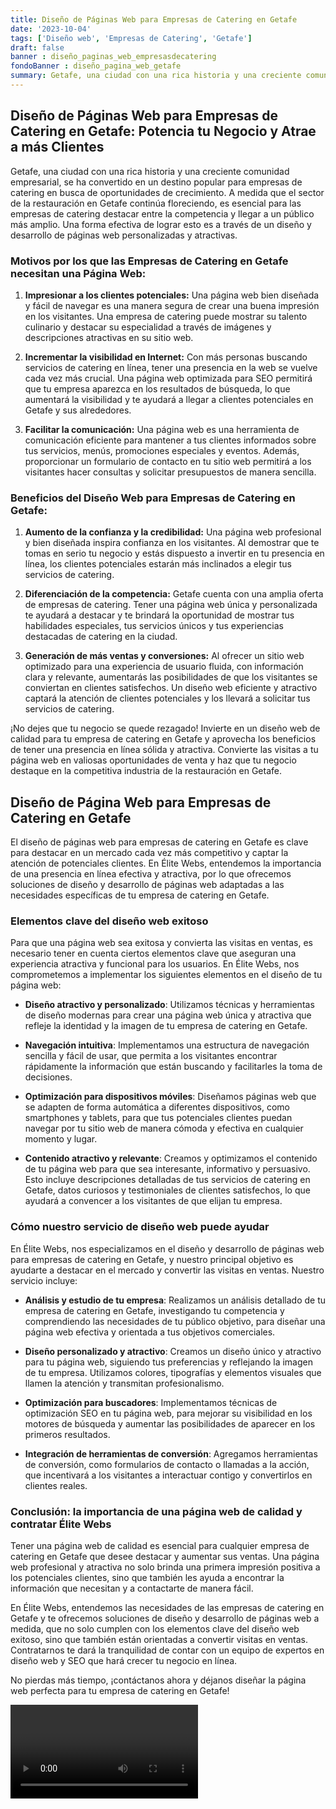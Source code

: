 ```yaml
---
title: Diseño de Páginas Web para Empresas de Catering en Getafe
date: '2023-10-04'
tags: ['Diseño web', 'Empresas de Catering', 'Getafe']
draft: false
banner : diseño_paginas_web_empresasdecatering
fondoBanner : diseño_pagina_web_getafe
summary: Getafe, una ciudad con una rica historia y una creciente comunidad empresarial, se ha convertido en un destino popular para empresas de catering en busca de oportunidades de crecimiento. A medida que el sector de la restauración en Getafe continúa floreciendo, es esencial para las empresas de catering destacar entre la competencia y llegar a un público más amplio. Una forma efectiva de lograr esto es a través de un diseño y desarrollo de páginas web personalizadas y atractivas.
---
```


## Diseño de Páginas Web para Empresas de Catering en Getafe: Potencia tu Negocio y Atrae a más Clientes

Getafe, una ciudad con una rica historia y una creciente comunidad empresarial, se ha convertido en un destino popular para empresas de catering en busca de oportunidades de crecimiento. A medida que el sector de la restauración en Getafe continúa floreciendo, es esencial para las empresas de catering destacar entre la competencia y llegar a un público más amplio. Una forma efectiva de lograr esto es a través de un diseño y desarrollo de páginas web personalizadas y atractivas.

### Motivos por los que las Empresas de Catering en Getafe necesitan una Página Web:

1. **Impresionar a los clientes potenciales:** Una página web bien diseñada y fácil de navegar es una manera segura de crear una buena impresión en los visitantes. Una empresa de catering puede mostrar su talento culinario y destacar su especialidad a través de imágenes y descripciones atractivas en su sitio web.

2. **Incrementar la visibilidad en Internet:** Con más personas buscando servicios de catering en línea, tener una presencia en la web se vuelve cada vez más crucial. Una página web optimizada para SEO permitirá que tu empresa aparezca en los resultados de búsqueda, lo que aumentará la visibilidad y te ayudará a llegar a clientes potenciales en Getafe y sus alrededores.

3. **Facilitar la comunicación:** Una página web es una herramienta de comunicación eficiente para mantener a tus clientes informados sobre tus servicios, menús, promociones especiales y eventos. Además, proporcionar un formulario de contacto en tu sitio web permitirá a los visitantes hacer consultas y solicitar presupuestos de manera sencilla.

### Beneficios del Diseño Web para Empresas de Catering en Getafe:

1. **Aumento de la confianza y la credibilidad:** Una página web profesional y bien diseñada inspira confianza en los visitantes. Al demostrar que te tomas en serio tu negocio y estás dispuesto a invertir en tu presencia en línea, los clientes potenciales estarán más inclinados a elegir tus servicios de catering.

2. **Diferenciación de la competencia:** Getafe cuenta con una amplia oferta de empresas de catering. Tener una página web única y personalizada te ayudará a destacar y te brindará la oportunidad de mostrar tus habilidades especiales, tus servicios únicos y tus experiencias destacadas de catering en la ciudad.

3. **Generación de más ventas y conversiones:** Al ofrecer un sitio web optimizado para una experiencia de usuario fluida, con información clara y relevante, aumentarás las posibilidades de que los visitantes se conviertan en clientes satisfechos. Un diseño web eficiente y atractivo captará la atención de clientes potenciales y los llevará a solicitar tus servicios de catering.

¡No dejes que tu negocio se quede rezagado! Invierte en un diseño web de calidad para tu empresa de catering en Getafe y aprovecha los beneficios de tener una presencia en línea sólida y atractiva. Convierte las visitas a tu página web en valiosas oportunidades de venta y haz que tu negocio destaque en la competitiva industria de la restauración en Getafe.

<GifSeo />

<Cta />

## Diseño de Página Web para Empresas de Catering en Getafe

El diseño de páginas web para empresas de catering en Getafe es clave para destacar en un mercado cada vez más competitivo y captar la atención de potenciales clientes. En Élite Webs, entendemos la importancia de una presencia en línea efectiva y atractiva, por lo que ofrecemos soluciones de diseño y desarrollo de páginas web adaptadas a las necesidades específicas de tu empresa de catering en Getafe.

### Elementos clave del diseño web exitoso

Para que una página web sea exitosa y convierta las visitas en ventas, es necesario tener en cuenta ciertos elementos clave que aseguran una experiencia atractiva y funcional para los usuarios. En Élite Webs, nos comprometemos a implementar los siguientes elementos en el diseño de tu página web:

- **Diseño atractivo y personalizado**: Utilizamos técnicas y herramientas de diseño modernas para crear una página web única y atractiva que refleje la identidad y la imagen de tu empresa de catering en Getafe.

- **Navegación intuitiva**: Implementamos una estructura de navegación sencilla y fácil de usar, que permita a los visitantes encontrar rápidamente la información que están buscando y facilitarles la toma de decisiones.

- **Optimización para dispositivos móviles**: Diseñamos páginas web que se adapten de forma automática a diferentes dispositivos, como smartphones y tablets, para que tus potenciales clientes puedan navegar por tu sitio web de manera cómoda y efectiva en cualquier momento y lugar.

- **Contenido atractivo y relevante**: Creamos y optimizamos el contenido de tu página web para que sea interesante, informativo y persuasivo. Esto incluye descripciones detalladas de tus servicios de catering en Getafe, datos curiosos y testimoniales de clientes satisfechos, lo que ayudará a convencer a los visitantes de que elijan tu empresa.

### Cómo nuestro servicio de diseño web puede ayudar

En Élite Webs, nos especializamos en el diseño y desarrollo de páginas web para empresas de catering en Getafe, y nuestro principal objetivo es ayudarte a destacar en el mercado y convertir las visitas en ventas. Nuestro servicio incluye:

- **Análisis y estudio de tu empresa**: Realizamos un análisis detallado de tu empresa de catering en Getafe, investigando tu competencia y comprendiendo las necesidades de tu público objetivo, para diseñar una página web efectiva y orientada a tus objetivos comerciales.

- **Diseño personalizado y atractivo**: Creamos un diseño único y atractivo para tu página web, siguiendo tus preferencias y reflejando la imagen de tu empresa. Utilizamos colores, tipografías y elementos visuales que llamen la atención y transmitan profesionalismo.

- **Optimización para buscadores**: Implementamos técnicas de optimización SEO en tu página web, para mejorar su visibilidad en los motores de búsqueda y aumentar las posibilidades de aparecer en los primeros resultados.

- **Integración de herramientas de conversión**: Agregamos herramientas de conversión, como formularios de contacto o llamadas a la acción, que incentivará a los visitantes a interactuar contigo y convertirlos en clientes reales.

### Conclusión: la importancia de una página web de calidad y contratar Élite Webs

Tener una página web de calidad es esencial para cualquier empresa de catering en Getafe que desee destacar y aumentar sus ventas. Una página web profesional y atractiva no solo brinda una primera impresión positiva a los potenciales clientes, sino que también les ayuda a encontrar la información que necesitan y a contactarte de manera fácil.

En Élite Webs, entendemos las necesidades de las empresas de catering en Getafe y te ofrecemos soluciones de diseño y desarrollo de páginas web a medida, que no solo cumplen con los elementos clave del diseño web exitoso, sino que también están orientadas a convertir visitas en ventas. Contratarnos te dará la tranquilidad de contar con un equipo de expertos en diseño web y SEO que hará crecer tu negocio en línea.

No pierdas más tiempo, ¡contáctanos ahora y déjanos diseñar la página web perfecta para tu empresa de catering en Getafe!

<Video />

<CtaBot job='Empresas de Catering' city='Getafe'/>

<Gmaps query='Getafe+españa+maps' />